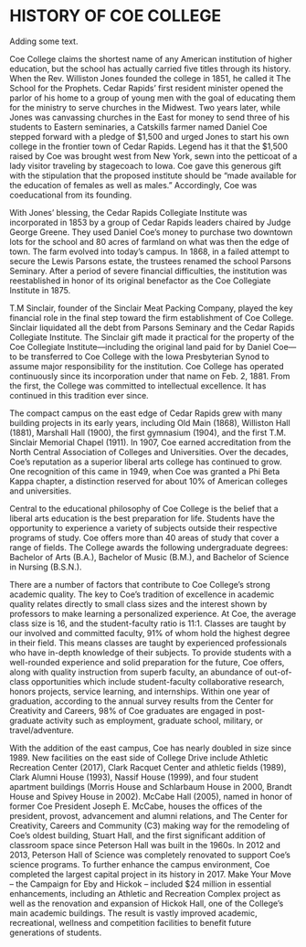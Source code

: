 # HISTORY OF COE COLLEGE {.unnumbered}

Adding some text.

Coe College claims the shortest name of any American institution of higher education, but the school has actually carried five titles through its history. When the Rev. Williston Jones founded the college in 1851, he called it The School for the Prophets. Cedar Rapids’ first resident minister opened the parlor of his home to a group of young men with the goal of educating them for the ministry to serve churches in the Midwest. Two years later, while Jones was canvassing churches in the East for money to send three of his students to Eastern seminaries, a Catskills farmer named Daniel Coe stepped forward with a pledge of $1,500 and urged Jones to start his own college in the frontier town of Cedar Rapids. Legend has it that the $1,500 raised by Coe was brought west from New York, sewn into the petticoat of a lady visitor traveling by stagecoach to Iowa. Coe gave this generous gift with the stipulation that the proposed institute should be “made available for the education of females as well as males.”  Accordingly, Coe was coeducational from its founding.

With Jones’ blessing, the Cedar Rapids Collegiate Institute was incorporated in 1853 by a group of Cedar Rapids leaders chaired by Judge George Greene. They used Daniel Coe’s money to purchase two downtown lots for the school and 80 acres of farmland on what was then the edge of town. The farm evolved into today’s campus. In 1868, in a failed attempt to secure the Lewis Parsons estate, the trustees renamed the school Parsons Seminary. After a period of severe financial difficulties, the institution was reestablished in honor of its original benefactor as the Coe Collegiate Institute in 1875.

T.M Sinclair, founder of the Sinclair Meat Packing Company, played the key financial role in the final step toward the firm establishment of Coe College. Sinclair liquidated all the debt from Parsons Seminary and the Cedar Rapids Collegiate Institute. The Sinclair gift made it practical for the property of the Coe Collegiate Institute—including the original land paid for by Daniel Coe—to be transferred to Coe College with the Iowa Presbyterian Synod to assume major responsibility for the institution. Coe College has operated continuously since its incorporation under that name on Feb. 2, 1881. From the first, the College was committed to intellectual excellence. It has continued in this tradition ever since.

The compact campus on the east edge of Cedar Rapids grew with many building projects in its early years, including Old Main (1868), Williston Hall (1881), Marshall Hall (1900), the first gymnasium (1904), and the first T.M. Sinclair Memorial Chapel (1911). In 1907, Coe earned accreditation from the North Central Association of Colleges and Universities. Over the decades, Coe’s reputation as a superior liberal arts college has continued to grow. One recognition of this came in 1949, when Coe was granted a Phi Beta Kappa chapter, a distinction reserved for about 10% of American colleges and universities.

Central to the educational philosophy of Coe College is the belief that a liberal arts education is the best preparation for life. Students have the opportunity to experience a variety of subjects outside their respective programs of study. Coe offers more than 40 areas of study that cover a range of fields. The College awards the following undergraduate degrees: Bachelor of Arts (B.A.), Bachelor of Music (B.M.), and Bachelor of Science in Nursing (B.S.N.). 

There are a number of factors that contribute to Coe College’s strong academic quality. The key to Coe’s tradition of excellence in academic quality relates directly to small class sizes and the interest shown by professors to make learning a personalized experience. At Coe, the average class size is 16, and the student-faculty ratio is 11:1. Classes are taught by our involved and committed faculty, 91% of whom hold the highest degree in their field. This means classes are taught by experienced professionals who have in-depth knowledge of their subjects. To provide students with a well-rounded experience and solid preparation for the future, Coe offers, along with quality instruction from superb faculty, an abundance of out-of-class opportunities which include student-faculty collaborative research, honors projects, service learning, and internships. Within one year of graduation, according to the annual survey results from the Center for Creativity and Careers, 98% of Coe graduates are engaged in post-graduate activity such as employment, graduate school, military, or travel/adventure.

With the addition of the east campus, Coe has nearly doubled in size since 1989. New facilities on the east side of College Drive include Athletic Recreation Center (2017), Clark Racquet Center and athletic fields (1989), Clark Alumni House (1993), Nassif House (1999), and four student apartment buildings (Morris House and Schlarbaum House in 2000, Brandt House and Spivey House in 2002). McCabe Hall (2005), named in honor of former Coe President Joseph E. McCabe, houses the offices of the president, provost, advancement and alumni relations, and The Center for Creativity, Careers and Community (C3) making way for the remodeling of Coe’s oldest building, Stuart Hall, and the first significant addition of classroom space since Peterson Hall was built in the 1960s.  In 2012 and 2013, Peterson Hall of Science was completely renovated to support Coe’s science programs.
To further enhance the campus environment, Coe completed the largest capital project in its history in 2017. Make Your Move – the Campaign for Eby and Hickok – included $24 million in essential enhancements, including an Athletic and Recreation Complex project as well as the renovation and expansion of Hickok Hall, one of the College’s main academic buildings. The result is vastly improved academic, recreational, wellness and competition facilities to benefit future generations of students.
